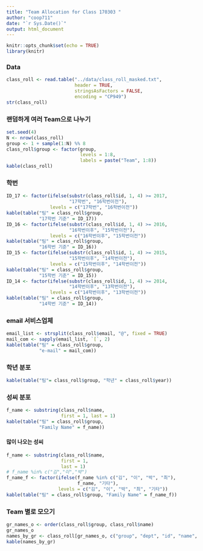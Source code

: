 ```yaml
---
title: "Team Allocation for Class 170303 "
author: "coop711"
date: "`r Sys.Date()`"
output: html_document
---
```


```r
knitr::opts_chunk$set(echo = TRUE)
library(knitr)
```

### Data

```r
class_roll <- read.table("../data/class_roll_masked.txt", 
                         header = TRUE, 
                         stringsAsFactors = FALSE, 
                         encoding = "CP949")
str(class_roll)
```

### 랜덤하게 여러 Team으로 나누기

```r
set.seed(4)
N <- nrow(class_roll)
group <- 1 + sample(1:N) %% 8
class_roll$group <- factor(group, 
                           levels = 1:8, 
                           labels = paste("Team", 1:8))
kable(class_roll)
```

### 학번

```r
ID_17 <- factor(ifelse(substr(class_roll$id, 1, 4) >= 2017, 
                       "17학번", "16학번이전"), 
                levels = c("17학번", "16학번이전"))
kable(table("팀" = class_roll$group, 
            "17학번 기준" = ID_17))
ID_16 <- factor(ifelse(substr(class_roll$id, 1, 4) >= 2016, 
                       "16학번이후", "15학번이전"), 
                levels = c("16학번이후", "15학번이전"))
kable(table("팀" = class_roll$group, 
            "16학번 기준" = ID_16))
ID_15 <- factor(ifelse(substr(class_roll$id, 1, 4) >= 2015, 
                       "15학번이후", "14학번이전"), 
                levels = c("15학번이후", "14학번이전"))
kable(table("팀" = class_roll$group,
            "15학번 기준" = ID_15))
ID_14 <- factor(ifelse(substr(class_roll$id, 1, 4) >= 2014, 
                       "14학번이후", "13학번이전"), 
                levels = c("14학번이후", "13학번이전"))
kable(table("팀" = class_roll$group,
            "14학번 기준" = ID_14))
```

### email 서비스업체

```r
email_list <- strsplit(class_roll$email, "@", fixed = TRUE)
mail_com <- sapply(email_list, `[`, 2)
kable(table("팀" = class_roll$group,
            "e-mail" = mail_com))
```

### 학년 분포

```r
kable(table("팀"= class_roll$group, "학년" = class_roll$year))
```

### 성씨 분포

```r
f_name <- substring(class_roll$name, 
                    first = 1, last = 1)
kable(table("팀" = class_roll$group,
            "Family Name" = f_name))
```

#### 많이 나오는 성씨

```r
f_name <- substring(class_roll$name, 
                    first = 1, 
                    last = 1)
# f_name %in% c("김","이","박")
f_name_f <- factor(ifelse(f_name %in% c("김", "이", "박", "최"), 
                          f_name, "기타"), 
                   levels = c("김", "이", "박", "최", "기타"))
kable(table("팀" = class_roll$group, "Family Name" = f_name_f))
```

### Team 별로 모으기

```r
gr_names_o <- order(class_roll$group, class_roll$name)
gr_names_o
names_by_gr <- class_roll[gr_names_o, c("group", "dept", "id", "name", "year", "email", "cell_no")]
kable(names_by_gr)
```

<!--
#### Team 1

```r
Team_1_names <- names_by_gr[names_by_gr$group == "Team 1", c("id", "name")]
kable(Team_1_names)
```

#### Team 2

```r
Team_2_names <- names_by_gr[names_by_gr$group == "Team 2", c("id", "name")]
kable(Team_2_names)
```

#### Team 3

```r
Team_3_names <- names_by_gr[names_by_gr$group == "Team 3", c("id", "name")]
kable(Team_3_names)
```

#### Team 4

```r
Team_4_names <- names_by_gr[names_by_gr$group == "Team 4", c("id", "name")]
kable(Team_4_names)
```

#### Team 5

```r
Team_5_names <- names_by_gr[names_by_gr$group == "Team 5", c("id", "name")]
kable(Team_5_names)
```

#### Team 6

```r
Team_6_names <- names_by_gr[names_by_gr$group == "Team 6", c("id", "name")]
kable(Team_6_names)
```

#### Team 7

```r
Team_7_names <- names_by_gr[names_by_gr$group == "Team 7", c("id", "name")]
kable(Team_7_names)
```

#### Team 8

```r
Team_8_names <- names_by_gr[names_by_gr$group == "Team 8", c("id", "name")]
kable(Team_8_names)
```

```r
save.image("./team_1701_data_out.RData")
```
-->